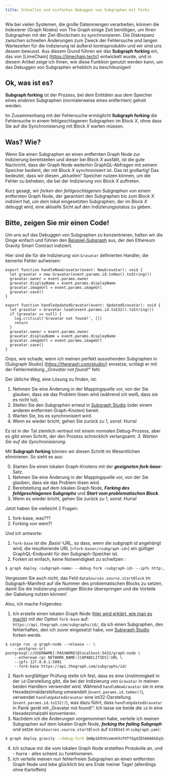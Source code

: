 ```yaml
---
title: Schnelles und einfaches Debuggen von Subgraphen mit Forks
---
```


Wie bei vielen Systemen, die große Datenmengen verarbeiten, können die Indexierer (Graph Nodes) von The Graph einige Zeit benötigen, um Ihren Subgraphen mit der Ziel-Blockchain zu synchronisieren. Die Diskrepanz zwischen schnellen Änderungen zum Zweck der Fehlersuche und langen Wartezeiten für die Indizierung ist äußerst kontraproduktiv und wir sind uns dessen bewusst. Aus diesem Grund führen wir das **Subgraph forking** ein, das von [LimeChain] (https://limechain.tech/) entwickelt wurde, und in diesem Artikel zeige ich Ihnen, wie diese Funktion genutzt werden kann, um das Debuggen von Subgraphen erheblich zu beschleunigen!

## Ok, was ist es?

**Subgraph forking** ist der Prozess, bei dem Entitäten aus dem Speicher eines _anderen_ Subgraphen (normalerweise eines entfernten) geholt werden.

Im Zusammenhang mit der Fehlersuche ermöglicht **Subgraph forking** die Fehlersuche in einem fehlgeschlagenen Subgraphen im Block _X_, ohne dass Sie auf die Synchronisierung mit Block _X_ warten müssen.

## Was? Wie?

Wenn Sie einen Subgraphen an einen entfernten Graph Node zur Indizierung bereitstellen und dieser bei Block _X_ ausfällt, ist die gute Nachricht, dass der Graph Node weiterhin GraphQL-Abfragen mit seinem Speicher bedient, der mit Block _X_ synchronisiert ist. Das ist großartig! Das bedeutet, dass wir diesen „aktuellen“ Speicher nutzen können, um die Fehler zu beheben, die bei der Indizierung von Block _X_ auftreten.

Kurz gesagt, wir _forken den fehlgeschlagenen Subgraphen_ von einem entfernten Graph Node, der garantiert den Subgraphen bis zum Block _X_ indiziert hat, um dem lokal eingesetzten Subgraphen, der im Block _X_ debuggt wird, eine aktuelle Sicht auf den Indizierungsstatus zu geben.

## Bitte, zeigen Sie mir einen Code!

Um uns auf das Debuggen von Subgraphen zu konzentrieren, halten wir die Dinge einfach und führen den [Beispiel-Subgraph](https://github.com/graphprotocol/graph-tooling/tree/main/examples/ethereum-gravatar) aus, der den Ethereum Gravity Smart Contract indiziert.

Hier sind die für die Indizierung von `Gravatar` definierten Handler, die keinerlei Fehler aufweisen:

```tsx
export function handleNewGravatar(event: NewGravatar): void {
  let gravatar = new Gravatar(event.params.id.toHex().toString())
  gravatar.owner = event.params.owner
  gravatar.displayName = event.params.displayName
  gravatar.imageUrl = event.params.imageUrl
  gravatar.save()
}

export function handleUpdatedGravatar(event: UpdatedGravatar): void {
  let gravatar = Gravatar.load(event.params.id.toI32().toString())
  if (gravatar == null) {
    log.critical('Gravatar not found!', [])
    return
  }
  gravatar.owner = event.params.owner
  gravatar.displayName = event.params.displayName
  gravatar.imageUrl = event.params.imageUrl
  gravatar.save()
}
```

Oops, wie schade, wenn ich meinen perfekt aussehenden Subgraphen in [Subgraph Studio] (https://thegraph.com/studio/) einsetze, schlägt er mit der Fehlermeldung _„Gravatar not found!“_ fehl.

Der übliche Weg, eine Lösung zu finden, ist:

1. Nehmen Sie eine Änderung in der Mappingquelle vor, von der Sie glauben, dass sie das Problem lösen wird (während ich weiß, dass sie es nicht tut).
2. Stellen Sie den Subgraphen erneut in [Subgraph Studio](https://thegraph.com/studio/) (oder einem anderen entfernten Graph-Knoten) bereit.
3. Warten Sie, bis es synchronisiert wird.
4. Wenn es wieder bricht, gehen Sie zurück zu 1, sonst: Hurra!

Es ist in der Tat ziemlich vertraut mit einem normalen Debug-Prozess, aber es gibt einen Schritt, der den Prozess schrecklich verlangsamt: _3. Warten Sie auf die Synchronisierung._

Mit **Subgraph forking** können wir diesen Schritt im Wesentlichen eliminieren. So sieht es aus:

0. Starten Sie einen lokalen Graph-Knotens mit der **_geeigneten fork-base_**-Satz.
1. Nehmen Sie eine Änderung in der Mappingquelle vor, von der Sie glauben, dass sie das Problem lösen wird.
2. Bereitstellung auf dem lokalen Graph Node, **_Forking des fehlgeschlagenen Subgraphs_** und **_Start vom problematischen Block_**.
3. Wenn es wieder bricht, gehen Sie zurück zu 1, sonst: Hurra!

Jetzt haben Sie vielleicht 2 Fragen:

1. fork-base, was???
2. Forking von wem?!

Und ich antworte:

1. `fork-base` ist die ‚Basis‘-URL, so dass, wenn die _subgraph id_ angehängt wird, die resultierende URL (`<fork-base>/<subgraph-id>`) ein gültiger GraphQL-Endpunkt für den Subgraph-Speicher ist.
2. Forken ist einfach, keine Notwendigkeit zu schwitzen :

```bash
$ graph deploy <subgraph-name> --debug-fork <subgraph-id> --ipfs http://localhost:5001 --node http://localhost:8020
```

Vergessen Sie auch nicht, das Feld `dataSources.source.startBlock` im Subgraph-Manifest auf die Nummer des problematischen Blocks zu setzen, damit Sie die Indizierung unnötiger Blöcke überspringen und die Vorteile der Gabelung nutzen können!

Also, ich mache Folgendes:

1. Ich erstelle einen lokalen Graph Node ([hier wird erklärt, wie man es macht](https://github.com/graphprotocol/graph-node#running-a-local-graph-node)) mit der Option `fork-base` auf: `https://api.thegraph.com/subgraphs/id/`, da ich einen Subgraphen, den fehlerhaften, den ich zuvor eingesetzt habe, von [Subgraph Studio](https://thegraph.com/studio/) forken werde.

```
$ cargo run -p graph-node --release -- \
    --postgres-url postgresql://USERNAME[:PASSWORD]@localhost:5432/graph-node \
    --ethereum-rpc NETWORK_NAME:[CAPABILITIES]:URL \
    --ipfs 127.0.0.1:5001
    --fork-base https://api.thegraph.com/subgraphs/id/
```

2. Nach sorgfältiger Prüfung stelle ich fest, dass es eine Unstimmigkeit in der `id`-Darstellung gibt, die bei der Indizierung von `Gravatar` in meinen beiden Handlern verwendet wird. Während `handleNewGravatar` sie in eine Hexadezimaldarstellung umwandelt (`event.params.id.toHex()`), verwendet `handleUpdatedGravatar` eine int32-Darstellung (`event.params.id.toI32()`), was dazu führt, dass `handleUpdatedGravatar` in Panik gerät mit „Gravatar not found!“. Ich lasse sie beide die `id` in eine Hexadezimalzahl konvertieren.
3. Nachdem ich die Änderungen vorgenommen habe, verteile ich meinen Subgraphen auf dem lokalen Graph Node, **_forking the failing Subgraph_** und setze `dataSources.source.startBlock` auf `6190343` in `subgraph.yaml`:

```bash
$ graph deploy gravity --debug-fork QmNp169tKvomnH3cPXTfGg4ZEhAHA6kEq5oy1XDqAxqHmW --ipfs http://localhost:5001 --node http://localhost:8020
```

4. Ich schaue mir die vom lokalen Graph Node erstellten Protokolle an, und - hurra - alles scheint zu funktionieren.
5. Ich verteile meinen nun fehlerfreien Subgraphen an einen entfernten Graph Node und lebe glücklich bis ans Ende meiner Tage! (allerdings ohne Kartoffeln)
